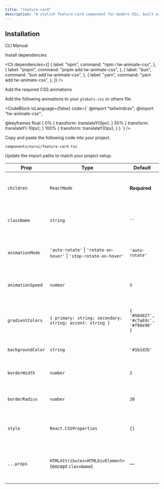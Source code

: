 ```yaml
---
title: "feature-card"
description: "A stylish feature-card component for modern UIs, built with accessibility and animation in mind."
---
```


<ComponentPreview componentName="featureCard" />

## Installation

<Tabs defaultValue="cli">

<TabsList>
  <TabsTrigger value="cli">CLI</TabsTrigger>
  <TabsTrigger value="manual">Manual</TabsTrigger>
</TabsList>

<TabsContent value="cli">
  <Cli />
</TabsContent>

<TabsContent value="manual">

<Steps>

<Step>Install dependencies</Step>

<Cli
  dependencies={[
    {
      label: "npm",
      command: "npm i tw-animate-css",
    },
    {
      label: "pnpm",
      command: "pnpm add tw-animate-css",
    },
    {
      label: "bun",
      command: "bun add tw-animate-css",
    },
    {
      label: "yarn",
      command: "yarn add tw-animate-css",
    },
  ]}
/>

<Step>Add the required CSS animations</Step>

Add the following animations to your `globals.css` or others file.

<CodeBlock
  isLanguage={false} code={`
@import "tailwindcss";
@import "tw-animate-css";

@keyframes float {
0% {
transform: translateY(0px);
}
50% {
transform: translateY(-10px);
}
100% {
transform: translateY(0px);
}
}
`}
/>

<Step>Copy and paste the following code into your project.</Step>

`components/nurui/feature-card.tsx`

<CodeBlock componentName="featureCard" fileName="feature-card" />

<Step>Update the import paths to match your project setup.</Step>
   
</Steps>

</TabsContent>

</Tabs>

| Prop              | Type                                                               | Default                               | Description                                                |
| ----------------- | ------------------------------------------------------------------ | ------------------------------------- | ---------------------------------------------------------- |
| `children`        | `ReactNode`                                                        | **Required**                          | Elements or content inside the bordered box.               |
| `className`       | `string`                                                           | `''`                                  | Additional custom classes to apply to the outer div.       |
| `animationMode`   | `'auto-rotate'` \| `'rotate-on-hover'` \| `'stop-rotate-on-hover'` | `'auto-rotate'`                       | Defines when the gradient border rotates.                  |
| `animationSpeed`  | `number`                                                           | `5`                                   | Speed of the rotation in seconds. Lower is faster.         |
| `gradientColors`  | `{ primary: string; secondary: string; accent: string }`           | `{ '#584827', '#c7a03c', '#f9de90' }` | Defines the gradient color stops for the rotating border.  |
| `backgroundColor` | `string`                                                           | `'#1b1d2b'`                           | Background color of the inner box.                         |
| `borderWidth`     | `number`                                                           | `2`                                   | Width of the gradient border in pixels.                    |
| `borderRadius`    | `number`                                                           | `20`                                  | Border radius of the box in pixels.                        |
| `style`           | `React.CSSProperties`                                              | `{}`                                  | Inline styles to further customize the component.          |
| `...props`        | `HTMLAttributes<HTMLDivElement>` (except `className`)              | —                                     | Other native div props like `id`, `title`, `onClick`, etc. |
